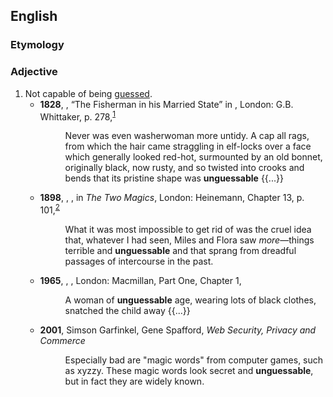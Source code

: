 ==English==

===Etymology===
{{prefix|un|guessable|lang=en}}

===Adjective===
{{en-adj}}

# Not capable of being [[guess]]ed.
#* '''1828''', {{w|Mary Russell Mitford}}, “The Fisherman in his Married State” in ''{{w|Our Village}}'', London: G.B. Whittaker, p. 278,<sup>[https://catalog.hathitrust.org/Record/011548986]</sup>
#*: Never was even washerwoman more untidy. A cap all rags, from which the hair came straggling in elf-locks over a face which generally looked red-hot, surmounted by an old bonnet, originally black, now rusty, and so twisted into crooks and bends that its pristine shape was '''unguessable''' {{...}}
#* '''1898''', {{w|Henry James}}, ''{{w|The Turn of the Screw}}'', in ''The Two Magics'', London: Heinemann, Chapter 13, p. 101,<sup>[https://archive.org/details/twomagicsturnofs00jameuoft]</sup>
#*: What it was most impossible to get rid of was the cruel idea that, whatever I had seen, Miles and Flora saw ''more''—things terrible and '''unguessable''' and that sprang from dreadful passages of intercourse in the past.
#* '''1965''', {{w|Muriel Spark}}, ''{{w|The Mandelbaum Gate}}'', London: Macmillan, Part One, Chapter 1,
#*: A woman of '''unguessable''' age, wearing lots of black clothes, snatched the child away {{...}}
#* '''2001''', Simson Garfinkel, Gene Spafford, ''Web Security, Privacy and Commerce''
#*: Especially bad are "magic words" from computer games, such as xyzzy. These magic words look secret and '''unguessable''', but in fact they are widely known.